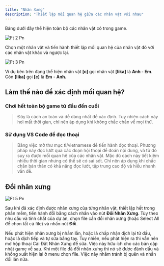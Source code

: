 ```yaml
---
title: "Nhân Xưng"
description: "Thiết lập mối quan hệ giữa các nhân vật với nhau"
---
```


Bảng dưới đây thể hiện toàn bộ các nhân vật có trong game.

![Ft 2 Pn](/images/ft_2.png)

Chọn một nhân vật và tiến hành thiết lập mối quan hệ của nhân vật đó với các nhân vật khác và ngược lại.

![Ft 3 Pn](/images/ft_3.png)

Ví dụ bên trên đang thể hiện nhân vật **[c]** gọi nhân vật **[lika]** là **Anh - Em**. Còn **[lika]** gọi **[c]** là **Em** - **Anh.**

## Làm thế nào để xác định mối quan hệ?

### Chơi hết toàn bộ game từ đầu đến cuối

> Đây là cách an toàn và dễ dàng nhất để xác định. Tuy nhiên cách này hơi mất thời gian, chỉ nên áp dụng khi không chắc chắn về mọi thứ.

### Sử dụng VS Code để đọc thoại

> Bằng việc mở thư mục tl/vietnamese để tiến hành đọc thoại. Phương pháp này đọc lướt qua các đoạn hội thoại để đoán nội dung, và từ đó suy ra được mối quan hệ của các nhân vật. Mặc dù cách này tiết kiệm nhiều thời gian nhưng có thể sẽ có sai sót. Chỉ nên áp dụng khi chắc chắn bản thân có khả năng đọc lướt, tập trung cao độ và hiểu nhanh vấn đề.

## Đổi nhân xưng

![Ft 5 Pn](/images/ft_5.png)

Sau khi đã xác định được nhân xưng của từng nhân vật, thiết lập hết trong phần mềm, tiến hành đổi bằng cách nhấn vào nút **Đổi Nhân Xưng**. Tùy theo nhu cầu và tính chất của dự án, chọn file cần đổi nhân xưng (hoặc Select All để chọn tất cả file) và nhấn nút **Đổi**.

<Warning>
  Nếu phát hiện nhân xưng bị nhầm lẫn, hoặc là chấp nhận dịch lại từ đầu, hoặc là dịch tiếp và tự sửa bằng tay. Tuy nhiên, nếu phát hiện ra thì vẫn nên mở hộp thoại Cài Đặt Nhân Xưng để sửa. Việc này hữu ích cho các bản cập nhật game về sau.
</Warning>

<Info>
  Khi một file đã đổi nhân xưng thì nó sẽ được đánh dấu và không xuất hiện lại ở menu chọn file. Việc này nhằm tránh bị quên và nhấn đổi lần nữa.
</Info>